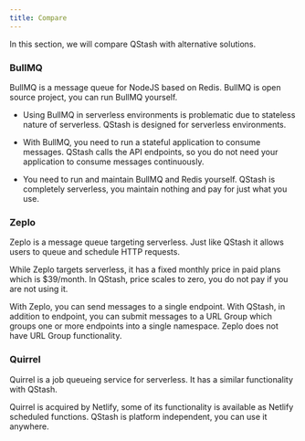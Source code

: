 ```yaml
---
title: Compare
---
```


In this section, we will compare QStash with alternative solutions.

### BullMQ

BullMQ is a message queue for NodeJS based on Redis. BullMQ is open source
project, you can run BullMQ yourself.

- Using BullMQ in serverless environments is problematic due to stateless nature
  of serverless. QStash is designed for serverless environments.

- With BullMQ, you need to run a stateful application to consume messages.
  QStash calls the API endpoints, so you do not need your application to consume
  messages continuously.

- You need to run and maintain BullMQ and Redis yourself. QStash is completely
  serverless, you maintain nothing and pay for just what you use.

### Zeplo

Zeplo is a message queue targeting serverless. Just like QStash it allows users
to queue and schedule HTTP requests.

While Zeplo targets serverless, it has a fixed monthly price in paid plans which
is \$39/month. In QStash, price scales to zero, you do not pay if you are not
using it.

With Zeplo, you can send messages to a single endpoint. With QStash, in addition
to endpoint, you can submit messages to a URL Group which groups one or more
endpoints into a single namespace. Zeplo does not have URL Group functionality.

### Quirrel

Quirrel is a job queueing service for serverless. It has a similar functionality
with QStash.

Quirrel is acquired by Netlify, some of its functionality is available as
Netlify scheduled functions. QStash is platform independent, you can use it
anywhere.

